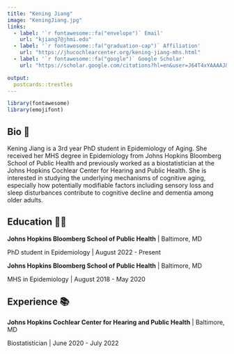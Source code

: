 ```yaml
---
title: "Kening Jiang"
image: "KeningJiang.jpg"
links:
  - label: '`r fontawesome::fa("envelope")` Email'
    url: "kjiang7@jhmi.edu"
  - label: '`r fontawesome::fa("graduation-cap")` Affiliation'
    url: "https://jhucochlearcenter.org/kening-jiang-mhs.html"
  - label: '`r fontawesome::fa("google")` Google Scholar'
    url: "https://scholar.google.com/citations?hl=en&user=J64T4xYAAAAJ&view_op=list_works&authuser=1&sortby=pubdate"

output:
  postcards::trestles
---
```


```r
library(fontawesome)
library(emojifont)
```

## Bio 📖

Kening Jiang is a 3rd year PhD student in Epidemiology of Aging. She received her MHS degree in Epidemiology from Johns Hopkins Bloomberg School of Public Health and previously worked as a biostatistician at the Johns Hopkins Cochlear Center for Hearing and Public Health. She is interested in studying the underlying mechanisms of cognitive aging, especially how potentially modifiable factors including sensory loss and sleep disturbances contribute to cognitive decline and dementia among older adults.

## Education 👩‍🎓

**Johns Hopkins Bloomberg School of Public Health** | Baltimore, MD

PhD student in Epidemiology | August 2022 - Present

**Johns Hopkins Bloomberg School of Public Health** | Baltimore, MD

MHS in Epidemiology | August 2018 - May 2020

## Experience 📚

**Johns Hopkins Cochlear Center for Hearing and Public Health** | Baltimore, MD 

Biostatistician | June 2020 - July 2022

